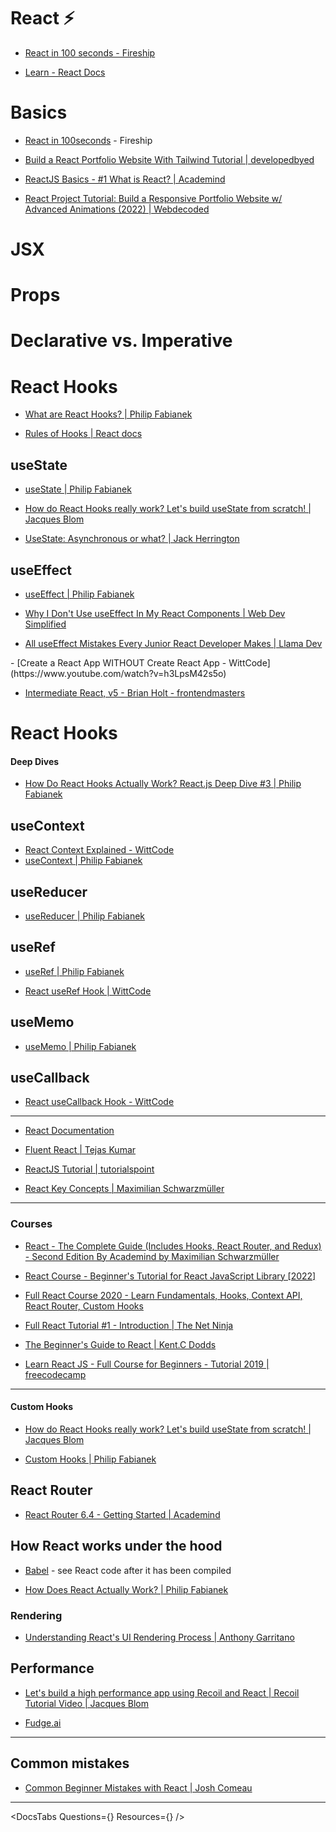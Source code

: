 
# React ⚡️



<div class="beginner">

- [React in 100 seconds - Fireship](https://www.youtube.com/watch?v=Tn6-PIqc4UM)

- [Learn - React Docs](https://react.dev/learn)


# **Basics**

- [React in 100seconds](https://www.youtube.com/watch?v=Tn6-PIqc4UM) - Fireship

- [Build a React Portfolio Website With Tailwind Tutorial | developedbyed](https://www.youtube.com/watch?v=k-Pi5ZMxHWY)

- [ReactJS Basics - #1 What is React? | Academind](https://www.youtube.com/watch?v=JPT3bFIwJYA&list=PL55RiY5tL51oyA8euSROLjMFZbXaV7skS)

- [React Project Tutorial: Build a Responsive Portfolio Website w/ Advanced Animations (2022) | Webdecoded](https://www.youtube.com/watch?v=hYv6BM2fWd8)

# JSX

# Props

# Declarative vs. Imperative

# React Hooks

- [What are React Hooks? | Philip Fabianek](https://www.youtube.com/watch?v=IoNZLdvjRqE)

- [Rules of Hooks | React docs](https://legacy.reactjs.org/docs/hooks-rules.html)

## useState

- [useState | Philip Fabianek](https://www.youtube.com/watch?v=R_7jddGPWcs)

- [How do React Hooks really work? Let's build useState from scratch! | Jacques Blom](https://www.youtube.com/watch?v=_qkX3yAmgEw)

- [UseState: Asynchronous or what? | Jack Herrington](https://www.youtube.com/watch?v=RAJD4KpX8LA)

## useEffect

- [useEffect | Philip Fabianek](https://www.youtube.com/watch?v=4FWNb0a8bwg)

- [Why I Don't Use useEffect In My React Components | Web Dev Simplified](https://www.youtube.com/watch?v=MFj_S0Nof90)

- [All useEffect Mistakes Every Junior React Developer Makes | Llama Dev](https://www.youtube.com/watch?v=QQYeipc_cik)



</div>

<div class="intermediate">
- [Create a React App WITHOUT Create React App - WittCode](https://www.youtube.com/watch?v=h3LpsM42s5o)


- [Intermediate React, v5 - Brian Holt - frontendmasters](https://frontendmasters.com/courses/intermediate-react-v5/)

# React Hooks


#### Deep Dives

- [How Do React Hooks Actually Work? React.js Deep Dive #3 | Philip Fabianek](https://www.youtube.com/watch?v=1VVfMVQabx0)

## useContext

- [React Context Explained - WittCode](https://www.youtube.com/watch?v=vhg1SDFqy_c)
- [useContext | Philip Fabianek](https://www.youtube.com/watch?v=RBiRcVKXP2Q)

## useReducer

- [useReducer | Philip Fabianek](https://www.youtube.com/watch?v=xWTOohS-6eo)

## useRef

- [useRef | Philip Fabianek](https://www.youtube.com/watch?v=1dzufONCeek)

- [React useRef Hook | WittCode](https://www.youtube.com/watch?v=oMHQDIVt7qA)

## useMemo

- [useMemo | Philip Fabianek](https://www.youtube.com/watch?v=JGtVj_P9XEE)

## useCallback

- [React useCallback Hook - WittCode](https://www.youtube.com/watch?v=N7mu930njss)

</div>


<div class="expert">



</div>

---

- [React Documentation](https://beta.reactjs.org/learn/describing-the-ui)

- [Fluent React | Tejas Kumar](https://learning.oreilly.com/library/view/fluent-react/9781098138707/)

- [ReactJS Tutorial | tutorialspoint](https://www.tutorialspoint.com/reactjs/index.htm)

- [React Key Concepts | Maximilian Schwarzmüller](https://www.amazon.com/React-Key-Concepts-Consolidate-knowledge-ebook/dp/B0B3XRRYHN/)

---

### Courses

- [React - The Complete Guide (Includes Hooks, React Router, and Redux) - Second Edition By Academind by Maximilian Schwarzmüller](https://learning.oreilly.com/videos/react-the/9781801812603/)

- [React Course - Beginner's Tutorial for React JavaScript Library [2022]](https://www.youtube.com/watch?v=bMknfKXIFA8)

- [Full React Course 2020 - Learn Fundamentals, Hooks, Context API, React Router, Custom Hooks](https://www.youtube.com/watch?v=4UZrsTqkcW4)

- [Full React Tutorial #1 - Introduction | The Net Ninja](https://www.youtube.com/watch?v=j942wKiXFu8&list=PL4cUxeGkcC9gZD-Tvwfod2gaISzfRiP9d)

- [The Beginner's Guide to React | Kent.C Dodds](https://egghead.io/courses/the-beginner-s-guide-to-react)

- [Learn React JS - Full Course for Beginners - Tutorial 2019 | freecodecamp](https://www.youtube.com/watch?v=DLX62G4lc44)

---


#### Custom Hooks

- [How do React Hooks really work? Let's build useState from scratch! | Jacques Blom](https://www.youtube.com/watch?v=_qkX3yAmgEw)

- [Custom Hooks | Philip Fabianek](https://www.youtube.com/watch?v=6q25rROE2Ac)

## React Router

- [React Router 6.4 - Getting Started | Academind](https://www.youtube.com/watch?v=L2kzUg6IzxM)

## How React works under the hood

- [Babel](https://babeljs.io/) - see React code after it has been compiled

- [How Does React Actually Work? | Philip Fabianek](https://www.youtube.com/watch?v=7YhdqIR2Yzo)

### Rendering

- [Understanding React's UI Rendering Process | Anthony Garritano](https://www.youtube.com/watch?v=i793Qm6kv3U)

## Performance

- [Let's build a high performance app using Recoil and React | Recoil Tutorial Video | Jacques Blom](https://www.youtube.com/watch?v=9JVE8OGRSlA&t=1s)

- [Fudge.ai](https://www.fudge.ai/)

---

## Common mistakes

- [Common Beginner Mistakes with React | Josh Comeau](https://www.joshwcomeau.com/react/common-beginner-mistakes/)

---

<DocsTabs Questions={<Questions />} Resources={<Resources />} />
